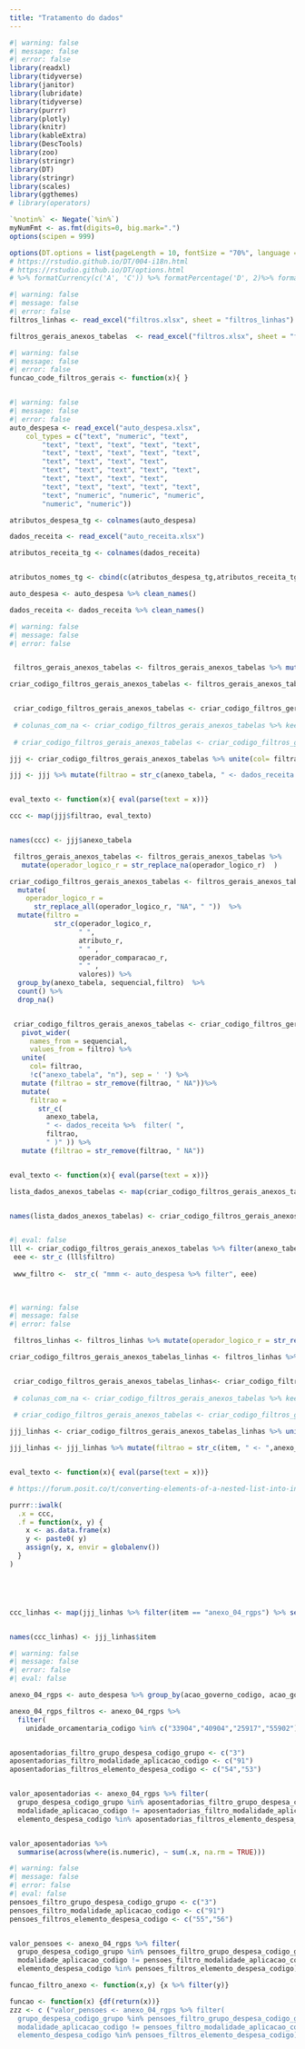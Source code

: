```yaml
---
title: "Tratamento do dados"
---
```


```r
#| warning: false
#| message: false
#| error: false
library(readxl)
library(tidyverse)
library(janitor)
library(lubridate)
library(tidyverse)
library(purrr)
library(plotly)
library(knitr)
library(kableExtra)
library(DescTools)
library(zoo)
library(stringr)
library(DT)
library(stringr)
library(scales)
library(ggthemes)
# library(operators)

`%notin%` <- Negate(`%in%`)
myNumFmt <- as.fmt(digits=0, big.mark=".")
options(scipen = 999)

options(DT.options = list(pageLength = 10, fontSize = "70%", language = list(url = '//cdn.datatables.net/plug-ins/1.10.11/i18n/Portuguese.json')))
# https://rstudio.github.io/DT/004-i18n.html
# https://rstudio.github.io/DT/options.html
# %>% formatCurrency(c('A', 'C')) %>% formatPercentage('D', 2)%>% formatRound('E', 3)
```

```r
#| warning: false
#| message: false
#| error: false
filtros_linhas <- read_excel("filtros.xlsx", sheet = "filtros_linhas")

filtros_gerais_anexos_tabelas  <- read_excel("filtros.xlsx", sheet = "filtros_gerais_anexos_tabelas")


```

```r
#| warning: false
#| message: false
#| error: false
funcao_code_filtros_gerais <- function(x){ }



```

```r
#| warning: false
#| message: false
#| error: false
auto_despesa <- read_excel("auto_despesa.xlsx", 
    col_types = c("text", "numeric", "text", 
        "text", "text", "text", "text", "text", 
        "text", "text", "text", "text", "text", 
        "text", "text", "text", "text", 
        "text", "text", "text", "text", "text", 
        "text", "text", "text", "text", 
        "text", "text", "text", "text", "text", 
        "text", "numeric", "numeric", "numeric", 
        "numeric", "numeric")) 

atributos_despesa_tg <- colnames(auto_despesa)

dados_receita <- read_excel("auto_receita.xlsx")

atributos_receita_tg <- colnames(dados_receita)


atributos_nomes_tg <- cbind(c(atributos_despesa_tg,atributos_receita_tg) %>% unique(),c(atributos_despesa_tg,atributos_receita_tg) %>% unique() %>% make_clean_names())

auto_despesa <- auto_despesa %>% clean_names()

dados_receita <- dados_receita %>% clean_names()
```

```r
#| warning: false
#| message: false
#| error: false


 filtros_gerais_anexos_tabelas <- filtros_gerais_anexos_tabelas %>% mutate(operador_logico_r = str_replace_na(operador_logico_r)  )

criar_codigo_filtros_gerais_anexos_tabelas <- filtros_gerais_anexos_tabelas %>%mutate(operador_logico_r = str_replace_all(operador_logico_r, "NA", " "))  %>% mutate(filtro = str_c(operador_logico_r, " ",atributo_r," " ,operador_comparacao_r, " " ,valores)) %>% group_by(anexo_tabela, sequencial,filtro)  %>% count() %>% drop_na()


 criar_codigo_filtros_gerais_anexos_tabelas <- criar_codigo_filtros_gerais_anexos_tabelas  %>% pivot_wider(names_from = sequencial, values_from = filtro) 
 
 # colunas_com_na <- criar_codigo_filtros_gerais_anexos_tabelas %>% keep(~any(is.na(.x))) %>% names
 
 # criar_codigo_filtros_gerais_anexos_tabelas <- criar_codigo_filtros_gerais_anexos_tabelas %>% mutate_all(colunas_com_na)

jjj <- criar_codigo_filtros_gerais_anexos_tabelas %>% unite(col= filtrao,  !c("anexo_tabela", "n"), sep = ' ') %>% mutate (filtrao = str_remove(filtrao, " NA"))

jjj <- jjj %>% mutate(filtrao = str_c(anexo_tabela, " <- dados_receita %>%  filter( ", filtrao, " )" )) %>% mutate (filtrao = str_remove(filtrao, " NA"))


eval_texto <- function(x){ eval(parse(text = x))}

ccc <- map(jjj$filtrao, eval_texto)


names(ccc) <- jjj$anexo_tabela
```

```r

 filtros_gerais_anexos_tabelas <- filtros_gerais_anexos_tabelas %>%
   mutate(operador_logico_r = str_replace_na(operador_logico_r)  )

criar_codigo_filtros_gerais_anexos_tabelas <- filtros_gerais_anexos_tabelas %>%
  mutate(
    operador_logico_r = 
      str_replace_all(operador_logico_r, "NA", " "))  %>%
  mutate(filtro = 
           str_c(operador_logico_r,
                 " ",
                 atributo_r,
                 " " ,
                 operador_comparacao_r,
                 " " ,
                 valores)) %>% 
  group_by(anexo_tabela, sequencial,filtro)  %>%
  count() %>%
  drop_na()


 criar_codigo_filtros_gerais_anexos_tabelas <- criar_codigo_filtros_gerais_anexos_tabelas  %>%
   pivot_wider(
     names_from = sequencial,
     values_from = filtro) %>%
   unite(
     col= filtrao,
     !c("anexo_tabela", "n"), sep = ' ') %>%
   mutate (filtrao = str_remove(filtrao, " NA"))%>%
   mutate(
     filtrao = 
       str_c(
         anexo_tabela,
         " <- dados_receita %>%  filter( ",
         filtrao,
         " )" )) %>%
   mutate (filtrao = str_remove(filtrao, " NA"))


eval_texto <- function(x){ eval(parse(text = x))}

lista_dados_anexos_tabelas <- map(criar_codigo_filtros_gerais_anexos_tabelas$filtrao, eval_texto)


names(lista_dados_anexos_tabelas) <- criar_codigo_filtros_gerais_anexos_tabelas$anexo_tabela



```

```r




#| eval: false
lll <- criar_codigo_filtros_gerais_anexos_tabelas %>% filter(anexo_tabela == "anexo_04_rgps")
 eee <- str_c (lll$filtro)
 
 www_filtro <-  str_c( "mmm <- auto_despesa %>% filter", eee)
 
 

```

```r
#| warning: false
#| message: false
#| error: false

 filtros_linhas <- filtros_linhas %>% mutate(operador_logico_r = str_replace_na(operador_logico_r)  )

criar_codigo_filtros_gerais_anexos_tabelas_linhas <- filtros_linhas %>%mutate(operador_logico_r = str_replace_all(operador_logico_r, "NA", " "))  %>% mutate(filtro = str_c(operador_logico_r, " ",atributo_r," " ,operador_comparacao_r, " " ,valores)) %>% group_by(anexo_tabela, topico, item, sequencial,filtro)  %>% count() %>% drop_na() %>% mutate(item = item %>% make_clean_names())


 criar_codigo_filtros_gerais_anexos_tabelas_linhas<- criar_codigo_filtros_gerais_anexos_tabelas_linhas  %>% pivot_wider(names_from = sequencial, values_from = filtro) 
 
 # colunas_com_na <- criar_codigo_filtros_gerais_anexos_tabelas %>% keep(~any(is.na(.x))) %>% names
 
 # criar_codigo_filtros_gerais_anexos_tabelas <- criar_codigo_filtros_gerais_anexos_tabelas %>% mutate_all(colunas_com_na)

jjj_linhas <- criar_codigo_filtros_gerais_anexos_tabelas_linhas %>% unite(col= filtrao,  !c("anexo_tabela", "topico", "item","n"), sep = ' ') %>% mutate (filtrao = str_remove(filtrao, " NA"))

jjj_linhas <- jjj_linhas %>% mutate(filtrao = str_c(item, " <- ",anexo_tabela ," %>%  filter( ", filtrao, " )" ))


eval_texto <- function(x){ eval(parse(text = x))}

# https://forum.posit.co/t/converting-elements-of-a-nested-list-into-individual-data-frames/147051/2

purrr::iwalk(
  .x = ccc,
  .f = function(x, y) {
    x <- as.data.frame(x)
    y <- paste0( y)
    assign(y, x, envir = globalenv())
  }
)





ccc_linhas <- map(jjj_linhas %>% filter(item == "anexo_04_rgps") %>% select(filtrao), eval_texto)


names(ccc_linhas) <- jjj_linhas$item
```

```r
#| warning: false
#| message: false
#| error: false
#| eval: false

anexo_04_rgps <- auto_despesa %>% group_by(acao_governo_codigo, acao_governo_nome, elemento_despesa_codigo, elemento_despesa_nome, esfera_orcamentaria_codigo,esfera_orcamentaria_nome,funcao_governo_codigo,funcao_governo_nome, grupo_despesa_nome, grupo_despesa_codigo_grupo, modalidade_aplicacao_codigo, modalidade_aplicacao_nome, unidade_orcamentaria_codigo, unidade_orcamentaria_nome) %>% summarise(dotacao_inicial = sum(dotacao_inicial), dotacao_atualizada = sum(dotacao_atualizada), despesas_empenhadas_controle_empenho = sum(despesas_empenhadas_controle_empenho), despesas_liquidadas_controle_empenho= sum(despesas_liquidadas_controle_empenho), despesas_pagas_controle_empenho = sum(despesas_pagas_controle_empenho))

anexo_04_rgps_filtros <- anexo_04_rgps %>% 
  filter(
    unidade_orcamentaria_codigo %in% c("33904","40904","25917","55902"))


aposentadorias_filtro_grupo_despesa_codigo_grupo <- c("3")
aposentadorias_filtro_modalidade_aplicacao_codigo <- c("91")
aposentadorias_filtros_elemento_despesa_codigo <- c("54","53")


valor_aposentadorias <- anexo_04_rgps %>% filter(
  grupo_despesa_codigo_grupo %in% aposentadorias_filtro_grupo_despesa_codigo_grupo,
  modalidade_aplicacao_codigo != aposentadorias_filtro_modalidade_aplicacao_codigo,
  elemento_despesa_codigo %in% aposentadorias_filtros_elemento_despesa_codigo)  %>% summarise(dotacao_inicial, dotacao_atualizada, despesas_empenhadas_controle_empenho, despesas_liquidadas_controle_empenho, despesas_pagas_controle_empenho)


valor_aposentadorias %>%
  summarise(across(where(is.numeric), ~ sum(.x, na.rm = TRUE)))
```

```r
#| warning: false
#| message: false
#| error: false
#| eval: false
pensoes_filtro_grupo_despesa_codigo_grupo <- c("3")
pensoes_filtro_modalidade_aplicacao_codigo <- c("91")
pensoes_filtros_elemento_despesa_codigo <- c("55","56")


valor_pensoes <- anexo_04_rgps %>% filter(
  grupo_despesa_codigo_grupo %in% pensoes_filtro_grupo_despesa_codigo_grupo,
  modalidade_aplicacao_codigo != pensoes_filtro_modalidade_aplicacao_codigo,
  elemento_despesa_codigo %in% pensoes_filtros_elemento_despesa_codigo)  %>% summarise(dotacao_inicial, dotacao_atualizada, despesas_empenhadas_controle_empenho, despesas_liquidadas_controle_empenho, despesas_pagas_controle_empenho)

funcao_filtro_anexo <- function(x,y) {x %>% filter(y)}

funcao <- function(x) {df(return(x))}
zzz <- c ("valor_pensoes <- anexo_04_rgps %>% filter(
  grupo_despesa_codigo_grupo %in% pensoes_filtro_grupo_despesa_codigo_grupo,
  modalidade_aplicacao_codigo != pensoes_filtro_modalidade_aplicacao_codigo,
  elemento_despesa_codigo %in% pensoes_filtros_elemento_despesa_codigo)  %>% summarise(dotacao_inicial, dotacao_atualizada, despesas_empenhadas_controle_empenho, despesas_liquidadas_controle_empenho, despesas_pagas_controle_empenho)")
```
